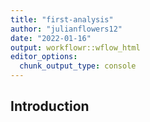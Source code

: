 ```yaml
---
title: "first-analysis"
author: "julianflowers12"
date: "2022-01-16"
output: workflowr::wflow_html
editor_options:
  chunk_output_type: console
---
```


## Introduction

```r

```

